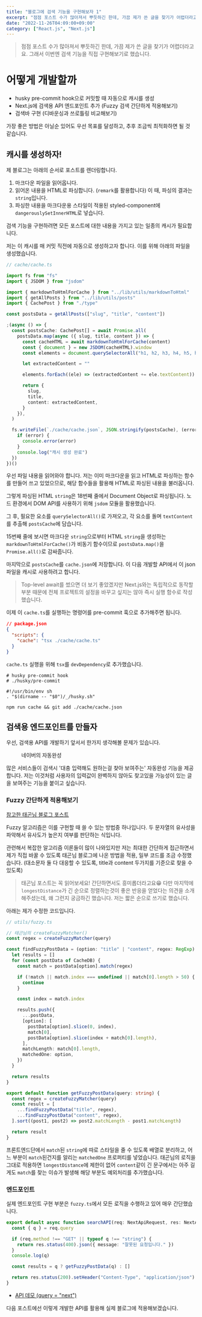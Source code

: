 ```yaml
---
title: "블로그에 검색 기능을 구현해보자 1"
excerpt: "점점 포스트 수가 많아져서 뿌듯하긴 한데, 가끔 제가 쓴 글을 찾기가 어렵더라고요. 그래서 이번엔 검색 기능을 직접 구현해보기로 했습니다."
date: "2022-11-26T04:09:00+09:00"
category: ["React.js", "Next.js"]
---
```


> 점점 포스트 수가 많아져서 뿌듯하긴 한데, 가끔 제가 쓴 글을 찾기가 어렵더라고요. 그래서 이번엔 검색 기능을 직접 구현해보기로 했습니다.

# 어떻게 개발할까

- husky pre-commit hook으로 커밋할 때 자동으로 캐시를 생성
- Next.js에 검색용 API 엔드포인트 추가 (Fuzzy 검색 간단하게 적용해보기)
- 검색바 구현 (디바운싱과 쓰로틀링 비교해보기)

가장 좋은 방법은 아닐순 있어도 우선 목표를 달성하고, 추후 조금씩 최적화하면 될 것 같습니다.

## 캐시를 생성하자!

제 블로그는 아래의 순서로 포스트를 렌더링합니다.

1. 마크다운 파일을 읽어옵니다.
2. 읽어온 내용을 HTML로 파싱합니다. (`remark`를 활용합니다) 이 때, 파싱의 결과는 `string`입니다.
3. 파싱한 내용을 마크다운용 스타일이 적용된 styled-component에 `dangerouslySetInnerHTML`로 넣습니다.

검색 기능을 구현하려면 모든 포스트에 대한 내용을 가지고 있는 일종의 캐시가 필요합니다.

저는 이 캐시를 매 커밋 직전에 자동으로 생성하고자 합니다. 이를 위해 아래의 파일을 생성했습니다.

```ts
// cache/cache.ts

import fs from "fs"
import { JSDOM } from "jsdom"

import { markdownToHtmlForCache } from "../lib/utils/markdownToHtml"
import { getAllPosts } from "../lib/utils/posts"
import { CachePost } from "./type"

const postsData = getAllPosts(["slug", "title", "content"])

;(async () => {
  const postsCache: CachePost[] = await Promise.all(
    postsData.map(async ({ slug, title, content }) => {
      const cacheHTML = await markdownToHtmlForCache(content)
      const { document } = new JSDOM(cacheHTML).window
      const elements = document.querySelectorAll("h1, h2, h3, h4, h5, h6, p, ol, ul")

      let extractedContent = ""

      elements.forEach((ele) => (extractedContent += ele.textContent))

      return {
        slug,
        title,
        content: extractedContent,
      }
    }),
  )

  fs.writeFile(`./cache/cache.json`, JSON.stringify(postsCache), (error) => {
    if (error) {
      console.error(error)
    }
    console.log("캐시 생성 완료")
  })
})()
```

우선 파일 내용을 읽어와야 합니다. 저는 이미 마크다운을 읽고 HTML로 파싱하는 함수를 만들어 쓰고 있었으므로, 해당 함수들을 활용해 HTML로 파싱된 내용을 불러옵니다.

그렇게 파싱된 HTML `string`은 18번째 줄에서 Document Object로 파싱됩니다. 노드 환경에서 DOM API를 사용하기 위해 `jsdom` 모듈을 활용했습니다.

그 후, 필요한 요소를 `querySelectorAll()`로 가져오고, 각 요소를 돌며 `textContent`를 추출해 `postsCache`에 담습니다.

15번째 줄에 보시면 마크다운 `string`으로부터 HTML `string`을 생성하는 `markdownToHtmlForCache()`가 비동기 함수이므로 `postsData.map()`을 `Promise.all()`로 감싸줍니다.

마지막으로 `postsCache`를 `cache.json`에 저장합니다. 이 다음 개발할 API에서 이 json 파일을 캐시로 사용하려고 합니다.

> Top-level await를 썼으면 더 보기 좋았겠지만 Next.js와는 독립적으로 동작할 부분 때문에 전체 프로젝트의 설정을 바꾸고 싶지는 않아 즉시 실행 함수로 작성했습니다.

이제 이 `cache.ts`를 실행하는 명령어를 pre-commit 훅으로 추가해주면 됩니다.

```json
// package.json
{
  "scripts": {
    "cache": "tsx ./cache/cache.ts"
  }
}
```

`cache.ts` 실행을 위해 `tsx`를 `devDependency`로 추가했습니다.

```shell
# husky pre-commit hook
# ./husky/pre-commit

#!/usr/bin/env sh
. "$(dirname -- "$0")/_/husky.sh"

npm run cache && git add ./cache/cache.json
```

## 검색용 엔드포인트를 만들자

우선, 검색용 API를 개발하기 앞서서 한가지 생각해볼 문제가 있습니다.

<figure>
  <NextImage src='/static/img/블로그에_검색_기능을_구현해보자/자동완성.gif' alt='네이버 자동완성' />
  <figcaption>네이버의 자동완성</figcaption>
</figure>

많은 서비스들이 검색시 '대충 입력해도 원하는걸 찾아 보여주는' 자동완성 기능을 제공합니다. 저는 이것처럼 사용자의 입력값이 완벽하지 않아도 찾고있을 가능성이 있는 글을 보여주는 기능을 붙이고 싶습니다.

### Fuzzy 간단하게 적용해보기

[참고한 태곤님 블로그 포스트](https://taegon.kim/archives/9919)

Fuzzy 알고리즘은 이를 구현할 때 쓸 수 있는 방법중 하나입니다. 두 문자열의 유사성을 파악해서 유사도가 높은지 여부를 판단하는 식입니다.

관련해서 복잡한 알고리즘 이론들이 많이 나와있지만 저는 최대한 간단하게 접근하면서 제가 직접 바꿀 수 있도록 태곤님 블로그에 나온 방법을 적용, 일부 코드를 조금 수정했습니다. (대소문자 둘 다 대응할 수 있도록, title과 content 두가지를 기준으로 찾을 수 있도록)

> 태곤님 포스트는 꼭 읽어보세요! 간단하면서도 흥미롭더라고요😁 다만 마지막에 `longestDistance`가 긴 순으로 정렬하는것이 좋은 반응을 얻었다는 의견을 소개해주셨는데, 왜 그런지 궁금하긴 했습니다. 저는 짧은 순으로 쓰기로 했습니다.

아래는 제가 수정한 코드입니다.

```typescript
// utils/fuzzy.ts

// 태곤님의 createFuzzyMatcher()
const regex = createFuzzyMatcher(query)

const findFuzzyPostData = (option: "title" | "content", regex: RegExp) => {
  let results = []
  for (const postData of CacheDB) {
    const match = postData[option].match(regex)

    if (!match || match.index === undefined || match[0].length > 50) {
      continue
    }

    const index = match.index

    results.push({
      ...postData,
      [option]: [
        postData[option].slice(0, index),
        match[0],
        postData[option].slice(index + match[0].length),
      ],
      matchLength: match[0].length,
      matchedOne: option,
    })
  }

  return results
}

export default function getFuzzyPostData(query: string) {
  const regex = createFuzzyMatcher(query)
  const result = [
    ...findFuzzyPostData("title", regex),
    ...findFuzzyPostData("content", regex),
  ].sort((post1, post2) => post2.matchLength - post1.matchLength)

  return result
}
```

프론트엔드단에서 `match`된 `string`에 따로 스타일을 줄 수 있도록 배열로 분리하고, 어느 부분이 `match`된건지를 알리는 `matchedOne` 프로퍼티를 넣었습니다. 태곤님의 로직을 그대로 적용하면 `longestDistance`에 제한이 없어 `content`같이 긴 문구에서는 아주 길게도 `match`를 찾는 이슈가 발생해 해당 부분도 예외처리를 추가했습니다.

### 엔드포인트

실제 엔드포인트 구현 부분은 `fuzzy.ts`에서 모든 로직을 수행하고 있어 매우 간단했습니다.

```ts
export default async function searchAPI(req: NextApiRequest, res: NextApiResponse) {
  const { q } = req.query

  if (req.method !== "GET" || typeof q !== "string") {
    return res.status(400).json({ message: "잘못된 요청입니다." })
  }
  console.log(q)

  const results = q ? getFuzzyPostData(q) : []

  return res.status(200).setHeader("Content-Type", "application/json").json(results)
}
```

- [API 데모 (query = "next")](https://custardcream.vercel.app/api/search?q=next)

다음 포스트에선 이렇게 개발한 API를 활용해 실제 블로그에 적용해보겠습니다.
